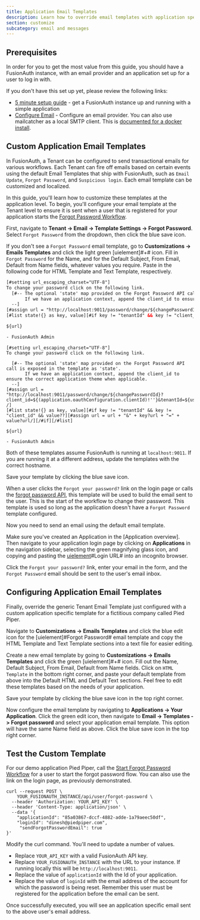 ```yaml
---
title: Application Email Templates
description: Learn how to override email templates with application specific email templates.
section: customize
subcategory: email and messages
---
```



<PremiumEditionBlurb />

## Prerequisites

In order for you to get the most value from this guide, you should have a FusionAuth instance, with an email provider and an application set up for a user to log in with.

If you don't have this set up yet, please review the following links:

* [5 minute setup guide](/docs/quickstarts/5-minute-setup-guide) - get a FusionAuth instance up and running with a simple application
* [Configure Email](/docs/customize/email-and-messages/configure-email) - Configure an email provider. You can also use mailcatcher as a local SMTP client. This is [documented for a docker install](/docs/get-started/download-and-install/docker#other-services).

## Custom Application Email Templates

In FusionAuth, a Tenant can be configured to send transactional emails for various workflows. Each Tenant can fire off emails based on certain events using the default Email Templates that ship with FusionAuth, such as `Email Update`, `Forgot Password`, and `Suspicious login`. Each email template can be customized and localized.

In this guide, you'll learn how to customize these templates at the application level.
To begin, you'll configure your email template at the Tenant level to ensure it is sent when a user that is registered for your application starts the [Forgot Password Workflow](/docs/apis/users#start-forgot-password-workflow).

First, navigate to <strong>Tenant -> Email -> Template Settings -> Forgot Password</strong>. Select `Forgot Password` from the dropdown, then click the blue save icon.

If you don't see a `Forgot Password` email template, go to <strong>Customizations -> Emails Templates</strong> and click the light green [uielement]#+# icon. Fill in `Forgot Password` for the <InlineField>Name</InlineField>, and for the <InlineField>Default Subject</InlineField>, <InlineField>From Email</InlineField>, <InlineField>Default from Name</InlineField> fields, whatever values you require. Paste in the following code for <InlineField>HTML Template</InlineField> and <InlineField>Text Template</InlineField>, respectively.
```html title=""The HTML template content""
[#setting url_escaping_charset="UTF-8"]
To change your password click on the following link.
  [#-- The optional 'state' map provided on the Forgot Password API call is exposed in the template as 'state'.
       If we have an application context, append the client_id to ensure the correct application theme when applicable.
  --]
[#assign url = "http://localhost:9011/password/change/${changePasswordId}?client_id=${(application.oauthConfiguration.clientId)!''}&tenantId=${user.tenantId}" /]
[#list state!{} as key, value][#if key != "tenantId" && key != "client_id" && value??][#assign url = url + "&" + key?url + "=" + value?url/][/#if][/#list]

${url}

- FusionAuth Admin
```

```plaintext title=""The text email template content""
[#setting url_escaping_charset="UTF-8"]
To change your password click on the following link.

  [#-- The optional 'state' map provided on the Forgot Password API call is exposed in the template as 'state'.
       If we have an application context, append the client_id to ensure the correct application theme when applicable.
  --]
[#assign url = "http://localhost:9011/password/change/${changePasswordId}?client_id=${(application.oauthConfiguration.clientId)!''}&tenantId=${user.tenantId}" /]
[#list state!{} as key, value][#if key != "tenantId" && key != "client_id" && value??][#assign url = url + "&" + key?url + "=" + value?url/][/#if][/#list]

${url}

- FusionAuth Admin
```

Both of these templates assume FusionAuth is running at `localhost:9011`. If you are running it at a different address, update the templates with the correct hostname.

Save your template by clicking the blue save icon.

When a user clicks the `Forgot your password?` link on the login page or calls the [forgot password API](/docs/apis/users#start-forgot-password-workflow), this template will be used to build the email sent to the user. This is the start of the workflow to change their password. This template is used so long as the application doesn't have a `Forgot Password` template configured.

Now you need to send an email using the default email template. 

Make sure you've created an Application in the [Application overview]. Then navigate to your application login page by clicking on <strong>Applications</strong> in the navigation sidebar, selecting the green magnifying glass icon, and copying and pasting the [uielement](/docs/get-started/core-concepts/applications)#Login URL# into an incognito browser.

Click the `Forgot your password?` link, enter your email in the form, and the `Forgot Password` email should be sent to the user's email inbox.

## Configuring Application Email Templates

Finally, override the generic Tenant Email Template just configured with a custom application specific template for a fictitious company called Pied Piper.

Navigate to <strong>Customizations -> Emails Templates</strong> and click the blue edit icon for the [uielement]#Forgot Password# email template and copy the <InlineField>HTML Template</InlineField> and <InlineField>Text Template</InlineField> sections into a text file for easier editing.

Create a new email template by going to <strong>Customizations -> Emails Templates</strong> and click the green [uielement]#+# icon.
Fill out the <InlineField>Name</InlineField>, <InlineField>Default Subject</InlineField>, <InlineField>From Email</InlineField>, <InlineField>Default from Name</InlineField> fields.
Click on `HTML Template` in the bottom right corner, and paste your default template from above into the <InlineField>Default HTML</InlineField>  and <InlineField>Default Text</InlineField> sections. Feel free to edit these templates based on the needs of your application.

Save your template by clicking the blue save icon in the top right corner.

Now configure the email template by navigating to <strong>Applications -> Your Application</strong>. Click the green edit icon, then navigate to <strong>Email -> Templates -> Forgot password</strong> and select your application email template. This option will have the same <InlineField>Name</InlineField> field as above. Click the blue save icon in the top right corner.

## Test the Custom Template

For our demo application Pied Piper, call the [Start Forgot Password Workflow](/docs/apis/users#start-forgot-password-workflow) for a user to start the forgot password flow. You can also use the link on the login page, as previously demonstrated.

```shell
curl --request POST \
    YOUR_FUSIONAUTH_INSTANCE/api/user/forgot-password \
  --header 'Authorization: YOUR_API_KEY' \
  --header 'Content-Type: application/json' \
  --data '{
    "applicationId": "85a03867-dccf-4882-adde-1a79aeec50df",
    "loginId": "dinesh@piedpiper.com",
     "sendForgotPasswordEmail": true
}'
```

Modify the curl command. You'll need to update a number of values.

* Replace `YOUR_API_KEY` with a valid FusionAuth API key.
* Replace `YOUR_FUSIONAUTH_INSTANCE` with the URL to your instance. If running locally this will be `http://localhost:9011`.
* Replace the value of `applicationId` with the Id of your application.
* Replace the value of `loginId` with the email address of the account for which the password is being reset. Remember this user must be registered for the application before the email can be sent.

Once successfully executed, you will see an application specific email sent to the above user's email address.
